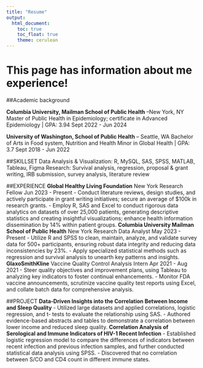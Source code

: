 ```yaml
---
title: "Resume"
output: 
  html_document:
    toc: true
    toc_float: true
    theme: cerulean
---
```


# This page has information about me experience!


##Academic background

**Columbia University, Mailman School of Public Health** --New York, NY
Master of Public Health in Epidemiology; certificate in Advanced Epidemiology | GPA: 3.94 Sept 2022 - Jun 2024

**University of Washington, School of Public Health** -- Seattle, WA
Bachelor of Arts in Food system, Nutrition and Health Minor in Global Health | GPA: 3.7 Sept 2018 - Jun 2022

##SKILLSET
Data Analysis & Visualization: R, MySQL, SAS, SPSS, MATLAB, Tableau, Figma
Research: Survival analysis, regression, proposal & grant writing, IRB submission, survey analysis, literature review

##EXPERIENCE
**Global Healthy Living Foundation** New York
Research Fellow Jun 2023 - Present
- Conduct literature reviews, design studies, and actively participate in grant writing initiatives; secure an average of $100k in research grants.
- Employ R, SAS and Excel to conduct rigorous data analytics on datasets of over 25,000 patients, generating descriptive statistics and creating insightful visualizations; enhance health information dissemination by 14% within patient groups.
**Columbia University Mailman School of Public Health** New York
Research Data Analyst May 2023 - Present
- Utilize R and SPSS to clean, maintain, analyze, and validate survey data for 500+ participants, ensuring robust data integrity
and reducing data inconsistencies by 23%.
- Apply specialized statistical methods such as regression and survival analysis to unearth key patterns and insights.
**GlaxoSmithKline**
Vaccine Quality Control Analysis Intern Apr 2021 - Aug 2021
- Steer quality objectives and improvement plans, using Tableau to analyzing key indicators to foster continual enhancements.
- Monitor FDA vaccine announcements, scrutinize vaccine quality test reports using Excel, and collate batch data for
comprehensive analysis.

##PROJECT
**Data-Driven Insights into the Correlation Between Income and Sleep Quality** - Utilized large datasets and applied correlations, logistic regression, and t- tests to evaluate the relationship using SAS.
- Authored evidence-based abstracts and tables to demonstrate a correlation between lower income and reduced sleep quality.
**Correlation Analysis of Serological and Immune Indicators of HIV-1 Recent Infection**
- Established logistic regression model to compare the differences of indicators between recent infection and previous infection
samples, and further conducted statistical data analysis using SPSS.
- Discovered that no correlation between S/CO and CD4 count in different immune states.
